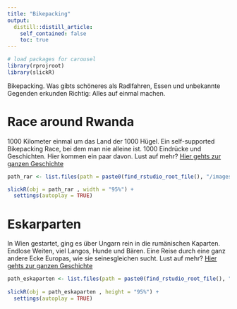 ```yaml
---
title: "Bikepacking"
output:
  distill::distill_article:
    self_contained: false
    toc: true
---
```



```r
# load packages for carousel
library(rprojroot)
library(slickR)
```

Bikepacking. Was gibts schöneres als Radlfahren, Essen und unbekannte Gegenden erkunden Richtig: Alles auf einmal machen. 

# Race around Rwanda
1000 Kilometer einmal um das Land der 1000 Hügel.  Ein self-supported Bikepacking Race, bei dem man nie alleine ist. 1000 Eindrücke und Geschichten. Hier kommen ein paar davon. Lust auf mehr? [Hier gehts zur ganzen Geschichte](https://soeren-schwabbauer.github.io/blog/bikepacking/2023-03-14-race-around-rwanda/)

```r

path_rar <- list.files(path = paste0(find_rstudio_root_file(), "/images/bikepacking_rar/"), full.names = TRUE)

slickR(obj = path_rar , width = "95%") + 
  settings(autoplay = TRUE)

```
 

# Eskarparten
In Wien gestartet, ging es über Ungarn rein in die rumänischen Kaparten. Endlose Weiten, viel Langos, Hunde und Bären. Eine Reise durch eine ganz andere Ecke Europas, wie sie seinesgleichen sucht. Lust auf mehr? [Hier gehts zur ganzen Geschichte](https://soeren-schwabbauer.github.io/blog/bikepacking/2023-03-14-race-around-rwanda/)

```r

path_eskaparten <- list.files(path = paste0(find_rstudio_root_file(), "/images/bikepacking_eskaparten/"), full.names = TRUE)
                     
slickR(obj = path_eskaparten , height = "95%") + 
  settings(autoplay = TRUE)

```

